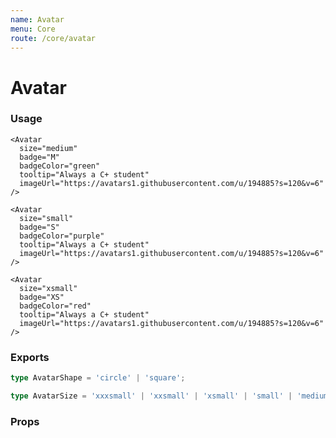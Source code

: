 ```yaml
---
name: Avatar
menu: Core
route: /core/avatar
---
```



# Avatar

### Usage

<Playground>
  <Box row align="space-between" maxWidth="500px">
    <Avatar
      size="large"
      badge="L"
      badgeColor="blue"
      tooltip="Always a C+ student"
      imageUrl="https://avatars1.githubusercontent.com/u/194885?s=120&v=6"
    />

    <Avatar
      size="medium"
      badge="M"
      badgeColor="green"
      tooltip="Always a C+ student"
      imageUrl="https://avatars1.githubusercontent.com/u/194885?s=120&v=6"
    />

    <Avatar
      size="small"
      badge="S"
      badgeColor="purple"
      tooltip="Always a C+ student"
      imageUrl="https://avatars1.githubusercontent.com/u/194885?s=120&v=6"
    />

    <Avatar
      size="xsmall"
      badge="XS"
      badgeColor="red"
      tooltip="Always a C+ student"
      imageUrl="https://avatars1.githubusercontent.com/u/194885?s=120&v=6"
    />
  </Box>
</Playground>

### Exports

```ts
type AvatarShape = 'circle' | 'square';

type AvatarSize = 'xxxsmall' | 'xxsmall' | 'xsmall' | 'small' | 'medium' | 'large';
```

### Props

<Props of={Avatar} />
